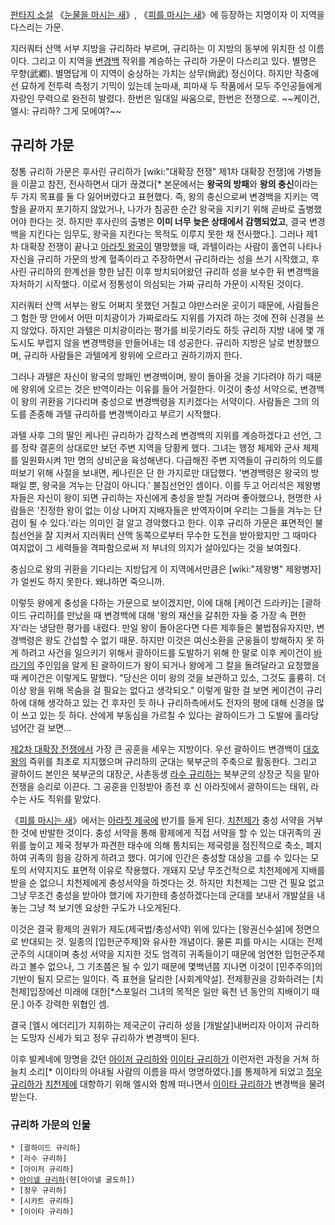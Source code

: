 [[판타지 소설]] 《[[눈물을 마시는 새]]》, 《[[피를 마시는 새]]》에 등장하는 지명이자 이 지역을 다스리는 가문.

지러쿼터 산맥 서부 지방을 규리하라 부르며, 규리하는 이 지방의 동부에 위치한 성 이름이다. 그리고 이 지역을 [[변경백]] 작위를 계승하는 규리하 가문이 다스리고 있다. 별명은 무향(武鄕). 별명답게 이 지역이 숭상하는 가치는 상무(尙武) 정신이다. 하지만 작중에선 묘하게 전투력 측정기 기믹이 있는데 눈마새, 피마새 두 작품에서 모두 주인공들에게 자랑인 무력으로 완전히 발렸다. 한번은 일대일 싸움으로, 한번은 전쟁으로.  ~~케이건, 엘시: 규리하? 그게 모에여?~~

== 규리하 가문 ==
정통 규리하 가문은 후사린 규리하가 [wiki:"대확장 전쟁" 제1차 대확장 전쟁]에 가병들을 이끌고 참전, 전사하면서 대가 끊겼다[* 본문에서는 '''왕국의 방패'''와 '''왕의 충신'''이라는 두 가지 목표를 둘 다 잃어버렸다고 표현했다. 즉, 왕의 충신으로써 변경백을 지키는 역할을 끝까지 포기하지 않았거나, 나가가 침공한 순간 왕국을 지키기 위해 곧바로 출병했어야 한다는 것. 하지만 후사린의 출병은 '''이미 너무 늦은 상태에서 감행되었고''', 결국 변경백을 지킨다는 임무도, 왕국을 지킨다는 목적도 이루지 못한 채 전사했다.]. 그러나 제1차 대확장 전쟁이 끝나고 [[아라짓 왕국]]이 멸망했을 때, 과텔이라는 사람이 홀연히 나타나 자신을 규리하 가문의 방계 혈족이라고 주장하면서 규리하라는 성을 쓰기 시작했고, 후사린 규리하의 한계선을 향한 남진 이후 방치되어왔던 규리하 성을 보수한 뒤 변경백을 자처하기 시작했다. 이로서 정통성이 의심되는 가짜 규리하 가문이 시작된 것이다.

지러쿼터 산맥 서부는 왕도 어쩌지 못했던 거칠고 야만스러운 곳이기 때문에, 사람들은 그 험한 땅 안에서 어떤 미치광이가 가짜로라도 지위를 가지려 하는 것에 전혀 신경을 쓰지 않았다. 하지만 과텔은 미치광이라는 평가를 비웃기라도 하듯 규리하 지방 내에 몇 개 도시도 부럽지 않을 변경백령을 만들어내는 데 성공한다. 규리하 지방은 날로 번창했으며, 규리하 사람들은 과텔에게 왕위에 오르라고 권하기까지 한다.

그러나 과텔은 자신이 왕국의 방패인 변경백이며, 왕이 돌아올 것을 기다려야 하기 때문에 왕위에 오르는 것은 반역이라는 이유를 들어 거절한다. 이것이 충성 서약으로, 변경백이 왕의 귀환을 기다리며 충성으로 변경백령을 지키겠다는 서약이다. 사람들은 그의 의도를 존중해 과텔 규리하를 변경백이라고 부르기 시작했다.

과텔 사후 그의 딸인 케나린 규리하가 갑작스레 변경백의 지위를 계승하겠다고 선언, 그를 정략 결혼의 상대로만 보던 주변 지역을 당황케 했다. 그녀는 행정 체제와 군사 체제를 일원화시켜 1만 명의 상비군을 육성해낸다. 다급해진 주변 지역들이 규리하의 의도를 떠보기 위해 사절을 보내면, 케나린은 단 한 가지로만 대답했다. '변경백령은 왕국의 방패일 뿐, 왕국을 겨누는 단검이 아니다.' 불침선언인 셈이다. 이를 두고 어리석은 제왕병자들은 자신이 왕이 되면 규리하는 자신에게 충성을 받칠 거라며 좋아했으나, 현명한 사람들은 '진정한 왕이 없는 이상 나머지 지배자들은 반역자이며 우리는 그들을 겨누는 단검이 될 수 있다.'라는 의미인 걸 알고 경악했다고 한다.
이후 규리하 가문은 표면적인 불침선언을 잘 지켜서 지러쿼터 산맥 동쪽으로부터 무수한 도전을 받아왔지만 그 때마다 여지없이 그 세력들을 격파함으로써 저 부녀의 의지가 살아있다는 것을 보여줬다.

충심으로 왕의 귀환을 기다리는 지방답게 이 지역에서만큼은 [wiki:"제왕병" 제왕병자]가 얼씬도 하지 못한다. 왜냐하면 죽으니까. 

이렇듯 왕에게 충성을 다하는 가문으로 보이겠지만, 이에 대해 [케이건 드라카]는 [괄하이드 규리하]를 만났을 때 변경백에 대해 '왕의 재산을 갈취한 자들 중 가장 속 편한 자'라는 냉담한 평가를 내렸다. 만일 왕이 돌아온다면 다른 제후들은 불법점유자지만, 변경백령은 왕도 간섭할 수 없기 때문. 하지만 이것은 여신소환을 군웅들이 방해하지 못 하게 하려고 사건을 일으키기 위해서 괄하이드를 도발하기 위해 한 말로 이후 케이건이 [[바라기]]의 주인임을 알게 된 괄하이드가 왕이 되거나 왕에게 그 칼을 돌려달라고 요청했을 때 케이건은 이렇게도 말했다. "당신은 이미 왕의 것을 보관하고 있소, 그것도 훌륭히. 더 이상 왕을 위해 목숨을 걸 필요는 없다고 생각되오." 이렇게 말한 걸 보면 케이건이 규리하에 대해 생각하고 있는 건 후자인 듯 하나 규리하측에서도 전자의 평에 대해 신경을 많이 쓰고 있는 듯 하다. 산에게 부동심을 가르칠 수 있다는 괄하이드가 그 도발에 홀라당 넘어간 걸 보면...

[[제2차 대확장 전쟁]]에서 가장 큰 공훈을 세우는 지방이다. 우선 괄하이드 변경백이 [[대호왕]]의 즉위를 최초로 지지했으며 규리하의 군대는 북부군의 주축으로 활동한다. 그리고 괄하이드 본인은 북부군의 대장군, 사촌동생 [[라수 규리하]]는 북부군의 상장군 직을 맡아 전쟁을 승리로 이끈다. 그 공훈을 인정받아 종전 후 신 아라짓에서 괄하이드는 태위, 라수는 사도 직위를 맡았다.

《[[피를 마시는 새]]》에서는 [[아라짓 제국]]에 반기를 들게 된다. [[치천제]]가 충성 서약을 거부한 것에 반발한 것이다. 충성 서약을 통해 황제에게 직접 서약을 할 수 있는 대귀족의 권위를 높이고 제국 정부가 파견한 태수에 의해 통치되는 제국령을 점진적으로 축소, 폐지하여 귀족의 힘을 강하게 하려고 했다. 여기에 인간은 충성할 대상을 고를 수 있다는 모토의 서약지지도 표면적 이유로 작용했다. 개돼지 모냥 무조건적으로 치천제에게 지배를 받을 순 없으니 치천제에게 충성서약을 하겟다는 것. 하지만 치천제는 그딴 건 필요 없고 그냥 무조건 충성을 받아야 했기에 자기한테 충성하겠다는데 군대를 보내서 개발살을 내놓는 그냥 척 보기엔 요상한 구도가 나오게된다.

이것은 결국 황제의 권위가 제도(제국법/충성서약) 위에 있다는 [왕권신수설]에 정면으로 반대되는 것. 일종의 [입헌군주제]와 유사한 개념이다. 물론 피를 마시는 시대는 전제군주의 시대이며 충성 서약을 지지한 것도 엄격히 귀족들이기 때문에 엄연한 입헌군주제라고 볼수 없으나, 그 기초쯤은 될 수 있기 때문에 몇백년쯤 지나면 이것이 [민주주의]의 기반이 될지 모르는 일이다. 즉 표현을 달리한 [사회계약설]. 전제황권을 강화하려는 [치천제]입장에선 미래에 대한[*스포일러 그녀의 목적은 일만 육천 년 동안의 지배이기 때문.] 아주 강력한 위협인 셈.

결국 [엘시 에더리]가 지휘하는 제국군이 규리하 성을 [개발살]내버리자 아이저 규리하는 도망자 신세가 되고 정우 규리하가 변경백이 된다. 

이후 발케네에 망명을 갔던 [[아이저 규리하]]와 [[이이타 규리하]]가 이런저런 과정을 거쳐 하늘치 소리[* 이이타의 아내될 사람의 이름을 따서 명명하였다.]를 통제하게 되었고 [[정우 규리하]]가 [[치천제]]에 대항하기 위해 엘시와 함께 떠나면서 [[이이타 규리하]]가 변경백을 물려받는다.

=== 규리하 가문의 인물 ===
 * [괄하이드 규리하]
 * [라수 규리하]
 * [아이저 규리하]
 * [[아이넬 규리하]](현[아이넬 굴도하])
 * [정우 규리하]
 * [시카트 규리하]
 * [이이타 규리하]
